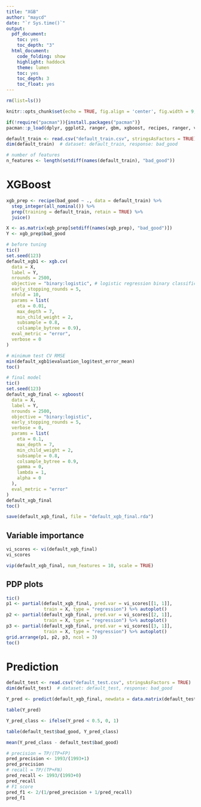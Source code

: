 ---
title: "XGB"
author: "maycd"
date: "`r Sys.time()`"
output:
  pdf_document:
    toc: yes
    toc_depth: "3"
  html_document:
    code_folding: show
    highlight: haddock
    theme: lumen
    toc: yes
    toc_depth: 3
    toc_float: yes
---

```{r setup, include=FALSE}
rm(list=ls())

knitr::opts_chunk$set(echo = TRUE, fig.align = 'center', fig.width = 9, fig.height = 6)

if(!require("pacman")){install.packages("pacman")}
pacman::p_load(dplyr, ggplot2, ranger, gbm, xgboost, recipes, ranger, vip, pdp, tictoc)
```

```{r}
default_train <- read.csv("default_train.csv", stringsAsFactors = TRUE)
dim(default_train)  # dataset: default_train, response: bad_good
```

```{r}
# number of features
n_features <- length(setdiff(names(default_train), "bad_good"))
```

# XGBoost
```{r}
xgb_prep <- recipe(bad_good ~ ., data = default_train) %>%
  step_integer(all_nominal()) %>%
  prep(training = default_train, retain = TRUE) %>%
  juice()

X <- as.matrix(xgb_prep[setdiff(names(xgb_prep), "bad_good")])
Y <- xgb_prep$bad_good
```

```{r}
# before tuning
tic()
set.seed(123)
default_xgb1 <- xgb.cv(
  data = X,
  label = Y,
  nrounds = 2500,
  objective = "binary:logistic", # logistic regression binary classification, output probability
  early_stopping_rounds = 5, 
  nfold = 10,
  params = list(
    eta = 0.01,
    max_depth = 7,
    min_child_weight = 2,
    subsample = 0.8,
    colsample_bytree = 0.9),
  eval_metric = "error",
  verbose = 0
)  

# minimum test CV RMSE
min(default_xgb1$evaluation_log$test_error_mean)
toc()
```

```{r}
# final model
tic()
set.seed(123)
default_xgb_final <- xgboost(
  data = X,
  label = Y,
  nrounds = 2500,
  objective = "binary:logistic",
  early_stopping_rounds = 5,
  verbose = 0,
  params = list( 
    eta = 0.1, 
    max_depth = 7,
    min_child_weight = 2,
    subsample = 0.8,
    colsample_bytree = 0.9,
    gamma = 0, 
    lambda = 1, 
    alpha = 0
  ),
  eval_metric = "error"
)  
default_xgb_final
toc()
```

```{r}
save(default_xgb_final, file = "default_xgb_final.rda")
```

## Variable importance
```{r}
vi_scores <- vi(default_xgb_final)
vi_scores
```

```{r}
vip(default_xgb_final, num_features = 10, scale = TRUE)
```

## PDP plots
```{r}
tic()
p1 <- partial(default_xgb_final, pred.var = vi_scores[[1, 1]], 
              train = X, type = "regression") %>% autoplot()
p2 <- partial(default_xgb_final, pred.var = vi_scores[[2, 1]], 
              train = X, type = "regression") %>% autoplot()
p3 <- partial(default_xgb_final, pred.var = vi_scores[[3, 1]], 
              train = X, type = "regression") %>% autoplot()
grid.arrange(p1, p2, p3, ncol = 3)
toc()
```

# Prediction
```{r}
default_test <- read.csv("default_test.csv", stringsAsFactors = TRUE)
dim(default_test)  # dataset: default_test, response: bad_good
```

```{r}
Y_pred <- predict(default_xgb_final, newdata = data.matrix(default_test[!names(default_test) %in% c("bad_good")]))

table(Y_pred)
```


```{r}
Y_pred_class <- ifelse(Y_pred < 0.5, 0, 1)

table(default_test$bad_good, Y_pred_class)
```

```{r}
mean(Y_pred_class - default_test$bad_good)
```
```{r}
# precision = TP/(TP+FP)
pred_precision <- 1993/(1993+1)
pred_precision
# recall = TP/(TP+FN)
pred_recall <- 1993/(1993+0)
pred_recall
# F1 score
pred_f1 <- 2/(1/pred_precision + 1/pred_recall)
pred_f1
```

